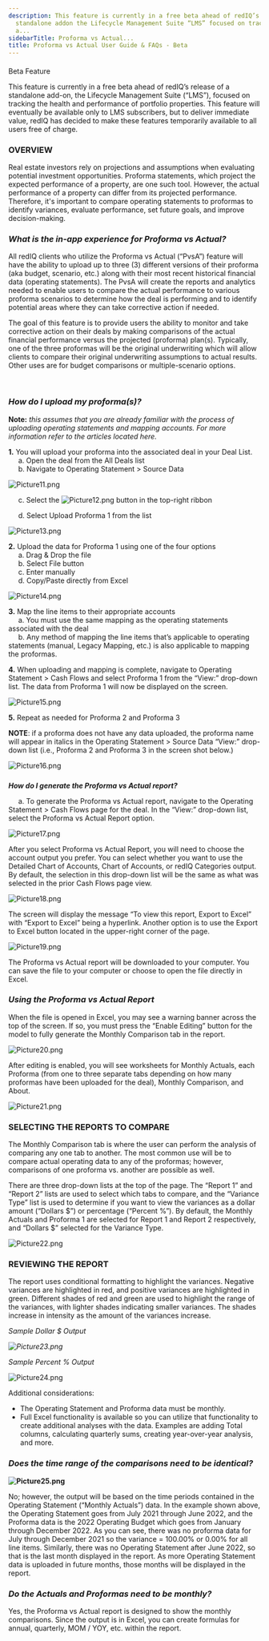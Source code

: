 ```yaml
---
description: This feature is currently in a free beta ahead of redIQ’s release of a
  standalone addon the Lifecycle Management Suite “LMS” focused on tracking the health
  a...
sidebarTitle: Proforma vs Actual...
title: Proforma vs Actual User Guide & FAQs - Beta
---
```


#### 
 Beta Feature


This feature is currently in a free beta ahead of redIQ’s release of a standalone add-on, the Lifecycle Management Suite (“LMS”), focused on tracking the health and performance of portfolio properties. This feature will eventually be available only to LMS subscribers, but to deliver immediate value, redIQ has decided to make these features temporarily available to all users free of charge.



### **OVERVIEW**


Real estate investors rely on projections and assumptions when evaluating potential investment opportunities. Proforma statements, which project the expected performance of a property, are one such tool. However, the actual performance of a property can differ from its projected performance. Therefore, it's important to compare operating statements to proformas to identify variances, evaluate performance, set future goals, and improve decision-making.


### ***What is the in-app experience for Proforma vs Actual?***


All redIQ clients who utilize the Proforma vs Actual (“PvsA”) feature will have the ability to upload up to three (3) different versions of their proforma (aka budget, scenario, etc.) along with their most recent historical financial data (operating statements). The PvsA will create the reports and analytics needed to enable users to compare the actual performance to various proforma scenarios to determine how the deal is performing and to identify potential areas where they can take corrective action if needed.


  
The goal of this feature is to provide users the ability to monitor and take corrective action on their deals by making comparisons of the actual financial performance versus the projected (proforma) plan(s). Typically, one of the three proformas will be the original underwriting which will allow clients to compare their original underwriting assumptions to actual results. Other uses are for budget comparisons or multiple-scenario options.


 


### ***How do I upload my proforma(s)?***


**Note:** *this assumes that you are already familiar with the process of uploading operating statements and mapping accounts. For more information refer to the articles located here.*


**1.** You will upload your proforma into the associated deal in your Deal List.  
     a. Open the deal from the All Deals list  
     b. Navigate to Operating Statement > Source Data


<Frame>
  <img src="/images/rediq/c3e1dc914b64112ee3af2e36ac089ac2ecddab88.png" alt="Picture11.png" />
</Frame>


     c. Select the ![Picture12.png](/images/rediq/619f2cddac1324d116662f2c0b6d5be50f156e72.png) button in the top-right ribbon


     d. Select Upload Proforma 1 from the list


<Frame>
  <img src="/images/rediq/8e769624fe68f02900a720623aab66ef3108877c.png" alt="Picture13.png" />
</Frame>


**2.** Upload the data for Proforma 1 using one of the four options  
     a. Drag & Drop the file  
     b. Select File button  
     c. Enter manually  
     d. Copy/Paste directly from Excel


<Frame>
  <img src="/images/rediq/2695d7dbf8fffae3e2004bdc099b850bcbf0aa13.png" alt="Picture14.png" />
</Frame>


**3.** Map the line items to their appropriate accounts  
     a. You must use the same mapping as the operating statements associated with the deal  
     b. Any method of mapping the line items that’s applicable to operating statements (manual, Legacy Mapping, etc.) is also applicable to mapping the proformas.  
  



**4.** When uploading and mapping is complete, navigate to Operating Statement > Cash Flows and select Proforma 1 from the “View:” drop-down list. The data from Proforma 1 will now be displayed on the screen.


<Frame>
  <img src="/images/rediq/56073f2dbb94afa6c71231a334ae55c38dd2b160.png" alt="Picture15.png" />
</Frame>


**5.** Repeat as needed for Proforma 2 and Proforma 3


**NOTE**: if a proforma does not have any data uploaded, the proforma name will appear in italics in the Operating Statement > Source Data “View:” drop-down list (i.e., Proforma 2 and Proforma 3 in the screen shot below.)


<Frame>
  <img src="/images/rediq/f96004cff21dc22125c5833802b78e0d94ae754f.png" alt="Picture16.png" />
</Frame>


### 
***How do I generate the Proforma vs Actual report?***


     a. To generate the Proforma vs Actual report, navigate to the Operating Statement > Cash Flows page for the deal. In the “View:” drop-down list, select the Proforma vs Actual Report option.


<Frame>
  <img src="/images/rediq/d3840a8ab090a43e847f6fcbc0048b0d41e62754.png" alt="Picture17.png" />
</Frame>


After you select Proforma vs Actual Report, you will need to choose the account output you prefer. You can select whether you want to use the Detailed Chart of Accounts, Chart of Accounts, or redIQ Categories output. By default, the selection in this drop-down list will be the same as what was selected in the prior Cash Flows page view.


<Frame>
  <img src="/images/rediq/8b1deafa6bdec579af67f858cf2f0d1e7c513362.png" alt="Picture18.png" />
</Frame>


The screen will display the message “To view this report, Export to Excel” with “Export to Excel” being a hyperlink. Another option is to use the Export to Excel button located in the upper-right corner of the page.


<Frame>
  <img src="/images/rediq/3497be0bcc7c70a55a5e0014a6457b4c0cca8d12.png" alt="Picture19.png" />
</Frame>


The Proforma vs Actual report will be downloaded to your computer. You can save the file to your computer or choose to open the file directly in Excel.


### ***Using the Proforma vs Actual Report***


When the file is opened in Excel, you may see a warning banner across the top of the screen. If so, you must press the “Enable Editing” button for the model to fully generate the Monthly Comparison tab in the report.


<Frame>
  <img src="/images/rediq/f844e7b6f1a39ffa843deb6a1aa57f9bbf9466f9.png" alt="Picture20.png" />
</Frame>


After editing is enabled, you will see worksheets for Monthly Actuals, each Proforma (from one to three separate tabs depending on how many proformas have been uploaded for the deal), Monthly Comparison, and About.


<Frame>
  <img src="/images/rediq/c7f2a4168054b1e6bc44265f878ff7096a3e1d33.png" alt="Picture21.png" />
</Frame>


### **SELECTING THE REPORTS TO COMPARE**


The Monthly Comparison tab is where the user can perform the analysis of comparing any one tab to another. The most common use will be to compare actual operating data to any of the proformas; however, comparisons of one proforma vs. another are possible as well.


  
There are three drop-down lists at the top of the page. The “Report 1” and “Report 2” lists are used to select which tabs to compare, and the “Variance Type” list is used to determine if you want to view the variances as a dollar amount (“Dollars $”) or percentage (“Percent %”). By default, the Monthly Actuals and Proforma 1 are selected for Report 1 and Report 2 respectively, and “Dollars $” selected for the Variance Type.


<Frame>
  <img src="/images/rediq/c8dd2b6b88615bb581b2f9b2832394037c7d33df.png" alt="Picture22.png" />
</Frame>


### **REVIEWING THE REPORT**


The report uses conditional formatting to highlight the variances. Negative variances are highlighted in red, and positive variances are highlighted in green. Different shades of red and green are used to highlight the range of the variances, with lighter shades indicating smaller variances. The shades increase in intensity as the amount of the variances increase.


  
*Sample Dollar $ Output*


*![Picture23.png](/images/rediq/e434677b9a20a8096ea737d9338f760645a15cbb.png)*


*Sample Percent % Output*


<Frame>
  <img src="/images/rediq/844b2d9e2a70f37651cf22f87f2d93db115665a3.png" alt="Picture24.png" />
</Frame>


Additional considerations:


* The Operating Statement and Proforma data must be monthly.
* Full Excel functionality is available so you can utilize that functionality to create additional analyses with the data. Examples are adding Total columns, calculating quarterly sums, creating year-over-year analysis, and more.


### ***Does the time range of the comparisons need to be identical?***


**![Picture25.png](/images/rediq/a7923a58c50b6f2c01750514a3334f45a6495aeb.png)**


No; however, the output will be based on the time periods contained in the Operating Statement (“Monthly Actuals”) data. In the example shown above, the Operating Statement goes from July 2021 through June 2022, and the Proforma data is the 2022 Operating Budget which goes from January through December 2022. As you can see, there was no proforma data for July through December 2021 so the variance = 100.00% or 0.00% for all line items. Similarly, there was no Operating Statement after June 2022, so that is the last month displayed in the report. As more Operating Statement data is uploaded in future months, those months will be displayed in the report.


### ***Do the Actuals and Proformas need to be monthly?***


Yes, the Proforma vs Actual report is designed to show the monthly comparisons. Since the output is in Excel, you can create formulas for annual, quarterly, MOM / YOY, etc. within the report.